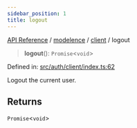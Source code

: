 ```yaml
---
sidebar_position: 1
title: logout
---
```


[API Reference](/api-reference/modelence/client/functions/../../../index) / [modelence](/api-reference/modelence/client/functions/../../index) / [client](/api-reference/modelence/client/functions/../index) / logout

> **logout**(): `Promise`\<`void`\>

Defined in: [src/auth/client/index.ts:62](https://github.com/modelence/modelence/blob/fb665d9aae241cad0ab509603cacf0636942b653/packages/modelence/src/auth/client/index.ts#L62)

Logout the current user.

## Returns

`Promise`\<`void`\>
